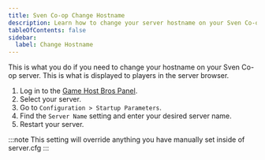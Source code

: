```yaml
---
title: Sven Co-op Change Hostname
description: Learn how to change your server hostname on your Sven Co-op server.
tableOfContents: false
sidebar:
  label: Change Hostname
---
```


This is what you do if you need to change your hostname on your Sven Co-op server. This is what is displayed to players in the server browser.

1. Log in to the [Game Host Bros Panel](https://panel.gamehostbros.com/).
2. Select your server.
3. Go to `Configuration > Startup Parameters`.
4. Find the `Server Name` setting and enter your desired server name.
5. Restart your server.

:::note
This setting will override anything you have manually set inside of server.cfg
:::